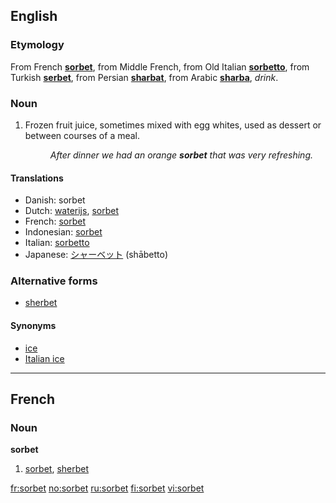 ==English==

===Etymology===
From French '''[[sorbet#french|sorbet]]''', from Middle French, from Old Italian '''[[sorbetto]]''', from Turkish '''[[serbet]]''', from Persian '''[[sharbat]]''', from Arabic '''[[sharba]]''', ''drink''.

===Noun===
{{en-noun}}

# Frozen fruit juice, sometimes mixed with egg whites, used as dessert or between courses of a meal.
#:''After dinner we had an orange '''sorbet''' that was very refreshing.''

====Translations====
*Danish: sorbet
*Dutch: [[waterijs]], [[sorbet]] {{n}}
*French: [[sorbet#French|sorbet]] {{f}}
*Indonesian: [[sorbet]]
*Italian: [[sorbetto]]
*Japanese: [[シャーベット]] (shābetto)

===Alternative forms===
*[[sherbet]]

====Synonyms====
*[[ice]]
*[[Italian ice]]

----

==French==

===Noun===
'''sorbet''' {{f}}

# [[sorbet#English|sorbet]], [[sherbet]]

[[fr:sorbet]]
[[no:sorbet]]
[[ru:sorbet]]
[[fi:sorbet]]
[[vi:sorbet]]